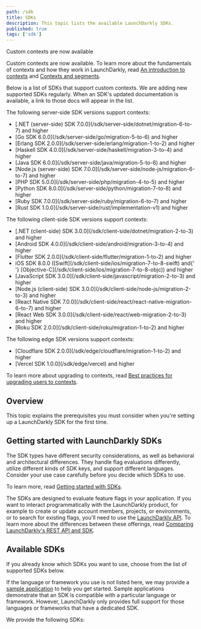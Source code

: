 ```yaml
---
path: /sdk
title: SDKs
description: This topic lists the available LaunchDarkly SDKs.
published: true
tags: ['sdk']
---
```


<Callout intent="info">
<CalloutTitle>Custom contexts are now available</CalloutTitle>
<CalloutDescription>

Custom contexts are now available. To learn more about the fundamentals of contexts and how they work in LaunchDarkly, read [An introduction to contexts](/guides/flags/intro-contexts) and [Contexts and segments](/home/contexts).

Below is a list of SDKs that support custom contexts. We are adding new supported SDKs regularly. When an SDK's updated documentation is available, a link to those docs will appear in the list.

The following server-side SDK versions support contexts:

<ul>
  <li>
    [.NET (server-side) SDK 7.0.0](/sdk/server-side/dotnet/migration-6-to-7) and higher
  </li>
  <li>
    [Go SDK 6.0.0](/sdk/server-side/go/migration-5-to-6) and higher
  </li>
  <li>
    [Erlang SDK 2.0.0](/sdk/server-side/erlang/migration-1-to-2) and higher
  </li>
  <li>
    [Haskell SDK 4.0.0](/sdk/server-side/haskell/migration-3-to-4) and higher
  </li>
  <li>
    [Java SDK 6.0.0](/sdk/server-side/java/migration-5-to-6) and higher
  </li>
  <li>
    [Node.js (server-side) SDK 7.0.0](/sdk/server-side/node-js/migration-6-to-7) and higher
  </li>
  <li>
    [PHP SDK 5.0.0](/sdk/server-side/php/migration-4-to-5) and higher
  </li>
  <li>
    [Python SDK 8.0.0](/sdk/server-side/python/migration-7-to-8) and higher
  </li>
  <li>
    [Ruby SDK 7.0.0](/sdk/server-side/ruby/migration-6-to-7) and higher
  </li>
  <li>
    [Rust SDK 1.0.0](/sdk/server-side/rust/implementation-v1) and higher
  </li>
</ul>

The following client-side SDK versions support contexts:

<ul>
  <li>
    [.NET (client-side) SDK 3.0.0](/sdk/client-side/dotnet/migration-2-to-3) and higher
  </li>
  <li>
    [Android SDK 4.0.0](/sdk/client-side/android/migration-3-to-4) and higher
  </li>
  <li>
    [Flutter SDK 2.0.0](/sdk/client-side/flutter/migration-1-to-2) and higher
  </li>
  <li>
    iOS SDK 8.0.0 ([Swift](/sdk/client-side/ios/migration-7-to-8-swift) and{' '}
    [Objective-C](/sdk/client-side/ios/migration-7-to-8-objc)) and higher
  </li>
  <li>
    [JavaScript SDK 3.0.0](/sdk/client-side/javascript/migration-2-to-3) and higher
  </li>
  <li>
    [Node.js (client-side) SDK 3.0.0](/sdk/client-side/node-js/migration-2-to-3) and higher
  </li>
  <li>
    [React Native SDK 7.0.0](/sdk/client-side/react/react-native-migration-6-to-7) and higher
  </li>
  <li>
    [React Web SDK 3.0.0](/sdk/client-side/react/web-migration-2-to-3) and higher
  </li>
  <li>
    [Roku SDK 2.0.0](/sdk/client-side/roku/migration-1-to-2) and higher
  </li>
</ul>

The following edge SDK versions support contexts:

<ul>
  <li>
    [Cloudflare SDK 2.0.0](/sdk/edge/cloudflare/migration-1-to-2) and higher
  </li>
  <li>
    [Vercel SDK 1.0.0](/sdk/edge/vercel) and higher
  </li>
</ul>

To learn more about upgrading to contexts, read [Best practices for upgrading users to contexts](/guides/flags/upgrading-contexts).

</CalloutDescription>
</Callout>

## Overview

This topic explains the prerequisites you must consider when you're setting up a LaunchDarkly SDK for the first time.

## Getting started with LaunchDarkly SDKs

The SDK types have different security considerations, as well as behavioral and architectural differences. They handle flag evaluations differently, utilize different kinds of SDK keys, and support different languages. Consider your use case carefully before you decide which SDKs to use.

To learn more, read [Getting started with SDKs](/sdk/concepts/getting-started).

The SDKs are designed to evaluate feature flags in your application. If you want to interact programmatically with the LaunchDarkly product, for example to create or update account members, projects, or environments, or to search for existing flags, you'll need to use the [LaunchDarkly API](/home/connecting/api). To learn more about the differences between these offerings, read [Comparing LaunchDarkly's REST API and SDK](/guide/api/comparing-sdk-rest-api).

## Available SDKs

If you already know which SDKs you want to use, choose from the list of supported SDKs below.

If the language or framework you use is not listed here, we may provide a [sample application](/sdk/concepts/sample-applications) to help you get started. Sample applications demonstrate that an SDK is compatible with a particular language or framework. However, LaunchDarkly only provides full support for those languages or frameworks that have a dedicated SDK.

We provide the following SDKs:

<AllSdks />
